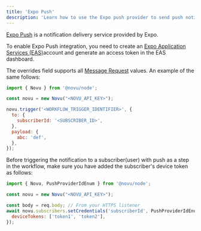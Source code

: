 ```yaml
---
title: 'Expo Push'
description: 'Learn how to use the Expo push provider to send push notifications using Novu'
---
```


[Expo Push](https://docs.expo.dev/push-notifications/overview/) is a notification delivery service provided by Expo.

To enable Expo Push integration, you need to create an [Expo Application Services (EAS)](https://expo.dev/)account and generate an access token in the EAS dashboard.

The overrides field supports all [Message Request](https://docs.expo.dev/push-notifications/sending-notifications/#message-request-format) values. An example of the same follows:

```jsx
import { Novu } from '@novu/node';

const novu = new Novu("<NOVU_API_KEY>");

novu.trigger('<WORKFLOW_TRIGGER_IDENTIFIER>', {
  to: {
    subscriberId: '<SUBSCRIBER_ID>',
  },
  payload: {
    abc: 'def',
  },
});

```

Before triggering the notification to a subscriber(user) with push as a step in the workflow, make sure you have added the subscriber's device token as follows:

```jsx
import { Novu, PushProviderIdEnum } from '@novu/node';

const novu = new Novu("<NOVU_API_KEY>");

const body = req.body; // From your HTTPS listener
await novu.subscribers.setCredentials('subscriberId', PushProviderIdEnum.EXPO, {
  deviceTokens: ['token1', 'token2'],
});
```